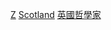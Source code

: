 {{Commonscat|Philosophers from Scotland}}

[[Category:各职业苏格兰人|Z]]
[[Category:各國哲學家|Scotland]]
[[Category:英國哲學家|]]
